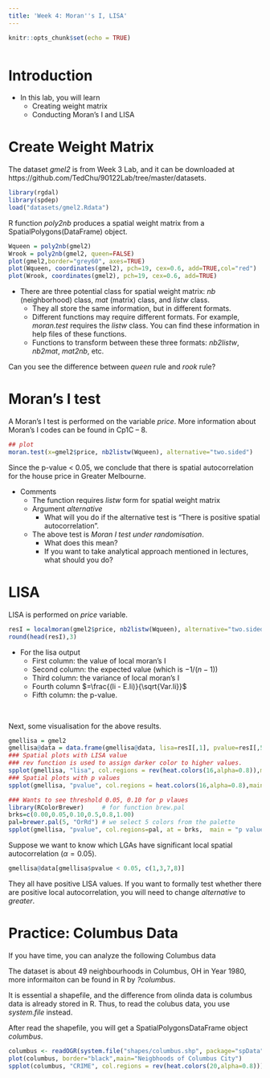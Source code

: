 ```yaml
---
title: 'Week 4: Moran''s I, LISA'
---
```


<div style="margin-bottom:50px;">
```r
knitr::opts_chunk$set(echo = TRUE)
```

</div>

# Introduction

* In this lab, you will learn 
  + Creating weight matrix
  + Conducting Moran's I and LISA


# Create Weight Matrix

The dataset *gmel2* is from Week 3 Lab, and it can be downloaded at https://github.com/TedChu/90122Lab/tree/master/datasets.
```r
library(rgdal)
library(spdep)
load("datasets/gmel2.Rdata")
```



R function *poly2nb* produces a spatial weight matrix from a SpatialPolygons(DataFrame) object. 
```r
Wqueen = poly2nb(gmel2)
Wrook = poly2nb(gmel2, queen=FALSE)
plot(gmel2,border="grey60", axes=TRUE)
plot(Wqueen, coordinates(gmel2), pch=19, cex=0.6, add=TRUE,col="red")
plot(Wrook, coordinates(gmel2), pch=19, cex=0.6, add=TRUE)
```

* There are three potential class for spatial weight matrix: *nb* (neighborhood) class, *mat* (matrix) class, and *listw* class.
  + They all store the same information, but in different formats.
  + Different functions may require different formats. For example, *moran.test* requires the  *listw* class. You can find these information in help files of these functions.
  + Functions to transform between these three formats: *nb2listw*, *nb2mat*, *mat2nb*, etc. 


Can you see the difference between *queen* rule and *rook* rule?


# Moran's I test
A Moran's I test is performed on the variable *price*. More information about Moran's I codes can be found in Cp1C -- 8. 


```r
## plot
moran.test(x=gmel2$price, nb2listw(Wqueen), alternative="two.sided")
```

Since the p-value < 0.05, we conclude that there is spatial autocorrelation for the house price in Greater Melbourne.  


* Comments
  + The function requires *listw* form for spatial weight matrix
  + Argument *alternative*
    + What will you do if the alternative test is "There is positive spatial autocorrelation".
  + The above test is *Moran I test under randomisation*. 
    + What does this mean?
    + If you want to take analytical approach mentioned in lectures, what should you do?
    
    
# LISA

LISA is performed on *price* variable. 
```r
resI = localmoran(gmel2$price, nb2listw(Wqueen), alternative="two.sided")
round(head(resI),3)
```
* For the lisa output
  + First column: the value of local moran's I
  + Second column: the expected value (which is $-1/(n-1)$)
  + Third column: the variance of local moran's I
  + Fourth column $=\frac{(Ii - E.Ii)}{\sqrt{Var.Ii}}$
  + Fifth column: the p-value. 

&nbsp;

Next, some visualisation for the above results. 
```r
gmellisa = gmel2
gmellisa@data = data.frame(gmellisa@data, lisa=resI[,1], pvalue=resI[,5])
### Spatial plots with LISA value
### rev function is used to assign darker color to higher values. 
spplot(gmellisa, "lisa", col.regions = rev(heat.colors(16,alpha=0.8)),main="LISA value")
### Spatial plots with p values
spplot(gmellisa, "pvalue", col.regions = heat.colors(16,alpha=0.8),main="p value")

### Wants to see threshold 0.05, 0.10 for p vlaues
library(RColorBrewer)     # for function brew.pal
brks=c(0.00,0.05,0.10,0.5,0.8,1.00)
pal=brewer.pal(5, "OrRd") # we select 5 colors from the palette
spplot(gmellisa, "pvalue", col.regions=pal, at = brks,  main = "p value")
```

Suppose we want to know which LGAs have significant local spatial autocorrelation ($\alpha = 0.05$). 

```r
gmellisa@data[gmellisa$pvalue < 0.05, c(1,3,7,8)]
```


They all have positive LISA values. If you want to formally test whether there are positive local autocorrelation, you will need to change *alternative* to *greater*.



# Practice: Columbus Data
If you have time, you can analyze the following Columbus data


The dataset is about 49 neighbourhoods in Columbus, OH in Year 1980, more informaiton can be found in R by *?columbus*.

It is essential a shapefile, and the difference from olinda data is columbus data is already stored in R. Thus, to read the colubus data, you use *system.file* instead. 

After read the shapefile, you will get a SpatialPolygonsDataFrame object *columbus*. 
```r
columbus <- readOGR(system.file("shapes/columbus.shp", package="spData")[1])
plot(columbus, border="black",main="Neigbhoods of Columbus City")
spplot(columbus, "CRIME", col.regions = rev(heat.colors(20,alpha=0.8)))
```


